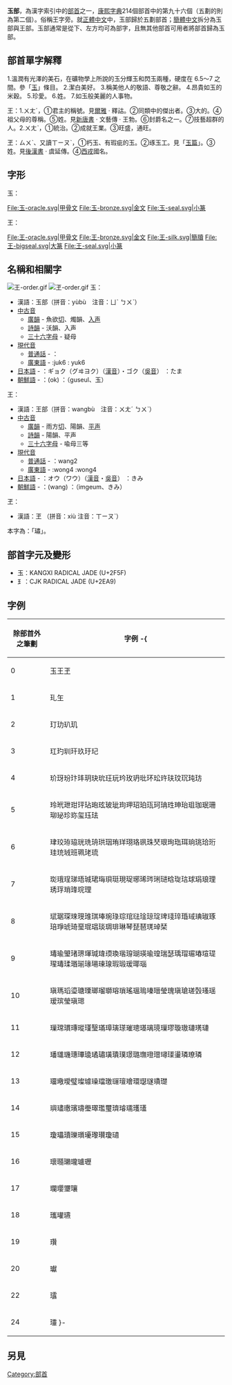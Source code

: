 {{Infobox Kangxi radical
|96|uni=7389
|meaning=[[玉|玉]]
|prev=玄
|next=瓜
|pny= yù
|bopo= ㄩˋ
|gr= yuh
|wade= yü<sup>4</sup>
|jyutping= juk6
|yale= yuhk
|hanzi= (⺩) 玉字旁/(玉) 玉字底 /(⺩) 王字旁 /(⺩) 提玉旁 /(⺩) 斜王旁 
|onyomi= ギョク gyoku / ゴク gyoku
|kunyomi= たま tama
|kanji= (⺩) 玉偏/たまへん tamahen<br />(⺩) 玉偏/ぎょくへん gyokuhen<br />(⺩) 王偏/おうへん ōhen
|hang= 구슬 guseul
|hanja= 옥 ok
}}

'''玉部'''，為漢字索引中的[[部首|部首]]之一，[[康熙字典|康熙字典]]214個部首中的第九十六個（五劃的則為第二個）。俗稱王字旁。就[[正體中文|正體中文]]中，玉部歸於五劃部首；[[簡體中文|簡體中文]]拆分為玉部與王部。玉部通常是從下、左方均可為部字，且無其他部首可用者將部首歸為玉部。

== 部首單字解釋 ==

1.溫潤有光澤的美石，在礦物學上所說的玉分輝玉和閃玉兩種，硬度在 6.5～7 之間。參「[[玉|玉]]」條目。
2.潔白美好。
3.稱美他人的敬語、尊敬之辭。
4.昂貴如玉的米穀。
5.珍愛。
6.姓。
7.如玉般美麗的人事物。

王：1.ㄨㄤˊ，①君主的稱號。見[[爾雅|爾雅]] · 釋詁。②同類中的傑出者。③大的。④祖父母的尊稱。⑤姓。見[[新唐書|新唐書]] · 文藝傳 · 王勃。⑥封爵名之一。⑦技藝超群的人。2.ㄨㄤˋ，①統治。②成就王業。③旺盛，通旺。

玊：ㄙㄨˋ、又讀ㄒㄧㄡˋ，①朽玉、有瑕疵的玉。②琢玉工。見「[[玉篇|玉篇]]」。③姓。見[[後漢書|後漢書]] · 虞延傳。④[[西戎|西戎]]國名。

==字形==
玉：
<gallery>
File:玉-oracle.svg|甲骨文
File:玉-bronze.svg|金文
File:玉-seal.svg|小篆
</gallery>

王：
<gallery>
File:王-oracle.svg|甲骨文
File:王-bronze.svg|金文
File:王-silk.svg|簡牘
File:王-bigseal.svg|大篆
File:王-seal.svg|小篆
</gallery>

== 名稱和相關字 ==
[[File:王-order.gif|thumb]]
[[File:玊-order.gif|thumb]]
玉：
* 漢語：玉部（拼音：yùbù　注音：ㄩˋ ㄅㄨˋ）
*[[中古音|中古音]]
**[[廣韻|廣韻]] - 魚欲[[反切|切]]、燭韻、[[入声|入声]]
**[[詩韻|詩韻]] - 沃韻、入声
**[[三十六字母|三十六字母]] - 疑母
*[[中国語|現代音]]
**[[普通話|普通話]] - {{Smaller|[[威妥瑪式|威妥瑪式]]}}：{{zh|yü4}}
**[[廣東語|廣東語]] - {{Smaller|[[香港語言學學會粵語拼音方案|Jyutping]]}}:juk6 {{Smaller|[[威妥瑪式|威妥瑪式]]}}: yuk6
*[[日本語|日本語]] - {{lang|ja|玉部（ぎょくぶ）}}{{Smaller|[[音讀|音讀]]}}：ギョク（グヰヨク）（[[漢音|漢音]]）・ゴク（[[吳音|吳音]]） {{Smaller|[[訓讀|訓讀]]}}：たま
*[[朝鮮語|朝鮮語]] - {{lang|ko|옥부（玉部）}}{{Smaller|音}}：{{lang|ko|옥}}(ok) {{Smaller|訓}}：{{lang|ko|구슬}}（guseul、玉）

王：
* 漢語：王部（拼音：wangbù　注音：ㄨㄤˊ ㄅㄨˋ）
*[[中古音|中古音]]
**[[廣韻|廣韻]] - 雨方[[反切|切]]、陽韻、[[平声|平声]]
**[[詩韻|詩韻]] - 陽韻、平声
**[[三十六字母|三十六字母]] - 喩母三等
*[[中国語|現代音]]
**[[普通話|普通話]] - {{Smaller|[[威妥瑪式|威妥瑪式]]}}：wang2
**[[廣東語|廣東語]] - {{Smaller|[[香港語言學學會粵語拼音方案|Jyutping]]}}:wong4 {{Smaller|[[威妥瑪式|威妥瑪式]]}}:wong4 
*[[日本語|日本語]] - {{lang|ja|王部　（おうぶ）}}{{Smaller|[[音讀|音讀]]}}：オウ（ワウ）（[[漢音|漢音]]・[[吳音|吳音]]） {{Smaller|[[訓讀|訓讀]]}}：きみ
*[[朝鮮語|朝鮮語]] - {{lang|ko|옥부　（王部）}}{{Smaller|音}}：{{lang|ko|왕}}(wang) {{Smaller|訓}}：{{lang|ko|임금}}（imgeum、きみ）

玊：

*漢語：玊 （拼音：xiù  注音：ㄒㄧㄡˋ）
本字為：「璛」。

==部首字元及變形==
*⽟：KANGXI RADICAL JADE (U+2F5F)
*⺩：CJK RADICAL JADE (U+2EA9)

==字例==
{| class="wikitable"
! 除部首外之筆劃!!字例
-{
|----
| 0 || 玉王玊
|----
| 1 || 玌玍
|----
| 2 || 玎玏玐玑
|----
| 3 || 玒玓玔玕玖玗玘
|----
| 4 || 玠玡玢玣玤玥玦玧玨玩玪玫玬玭环玜玝玞玟𤤌𤤀𤤁
|----
| 5 || 玲玳玴玵玶玷玸玹玻玼玽玾玿珀珁珂珃珄珅珆珇珈珉珊珋珌珍珎玺珏珐
|----
| 6 || 珒珓珔珕珖珗珘珙珚珛珜珝珞珟珠珡珢珣珤珥珦珧珨珩珪珫珬班珮珯琉
|----
| 7 || 珳珴珵珶珸珹珺珻珼珽現珿琊琋琌琍琎琀琁琂球琄琅理琇琈琑琒琓理
|----
| 8 || 珷琚琛琜琝琟琪琫琬琭琮琯琺琻琼琔琕琖琗琘琙琠琡琢琣琤琥琦琧琨琩琰琱琲琳琴琵琶琷琸琹
|----
| 9 || 瑇瑜琞琽琾琿瑊瑋瑌瑍瑎瑏瑚瑛瑜瑝瑞瑟瑀瑁瑂瑃瑄瑅瑆瑇瑈瑉瑐瑑瑒瑓瑔瑕瑖瑗瑘瑙
|----
| 10 || 瑱瑪瑫瑬瑭瑮瑯瑠瑡瑢瑣瑤瑥瑦瑧瑨瑩瑰瑱瑲瑳瑴瑵瑶瑷瑸瑩瑱𤨒
|----
| 11 || 璅瑺瑻瑼瑽瑾瑿璊璋璌瑹璀璁璂璃璄璅璆璇璈璉璓璉
|----
| 12 || 璠璡璣璤璍璏璚璛璜璝璞璟璐璑璒璔璕璖璗璘璙璘
|----
| 13 || 璢璥璦璧璨璩璪璫璬璭璮璯環璱璲璳璴
|----
| 14 || 璵璶璷璸璹璺璻璼璽璾璿瓀瓁瓂
|----
| 15 || 瓊瓃瓄瓅瓆瓇瓈瓉瓊瓋
|----
| 16 || 瓌瓍瓎瓏瓐瓑
|----
| 17 || 瓓瓔瓕瓖
|----
| 18 || 瓗瓘瓙
|----
| 19 || 瓚
|----
| 20 || 瓛
|----
| 22 || 𤫢
|----
| 24 || 𤫩
}-
|}

==另見==
{{wiktionary|玉}}

{{康熙部首}}
{{简体中文部首}}

[[Category:部首|Category:部首]]